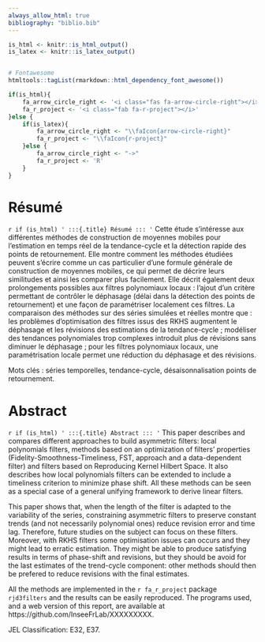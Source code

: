 ```yaml
--- 
always_allow_html: true
bibliography: "biblio.bib"
---
```


```r
is_html <- knitr::is_html_output()
is_latex <- knitr::is_latex_output()


# Fontawesome
htmltools::tagList(rmarkdown::html_dependency_font_awesome())

if(is_html){
    fa_arrow_circle_right <- '<i class="fas fa-arrow-circle-right"></i>'
    fa_r_project <- '<i class="fab fa-r-project"></i>'
}else {
    if(is_latex){
        fa_arrow_circle_right <- "\\faIcon{arrow-circle-right}"
        fa_r_project <- "\\faIcon{r-project}"
    }else {
        fa_arrow_circle_right <- "->"
        fa_r_project <- 'R'
    }
}

```

\thispagestyle{fancy}

# Résumé {-}

:::: {.abstract}
`r if (is_html) '
:::{.title}
Résumé
:::
'`
Cette étude s'intéresse aux différentes méthodes de construction de moyennes mobiles pour l'estimation en temps réel de la tendance-cycle et la détection rapide des points de retournement.
Elle montre comment les méthodes étudiées peuvent s'écrire comme un cas particulier d'une formule générale de construction de moyennes mobiles, ce qui permet de décrire leurs similitudes et ainsi les comparer plus facilement.
Elle décrit également deux prolongements possibles aux filtres polynomiaux locaux : l'ajout d'un critère permettant de contrôler le déphasage (délai dans la détection des points de retournement) et une façon de paramétriser localement ces filtres. 
La comparaison des méthodes sur des séries simulées et réelles montre que : les problèmes d'optimisation des filtres issus des RKHS augmentent le déphasage et les révisions des estimations de la tendance-cycle ;
modéliser des tendances polynomiales trop complexes introduit plus de révisions sans diminuer le déphasage ;
pour les filtres polynomiaux locaux, une paramétrisation locale permet une réduction du déphasage et des révisions.
::::

Mots clés : séries temporelles, tendance-cycle, désaisonnalisation points de retournement.

# Abstract {-}

:::: {.abstract}
`r if (is_html) '
:::{.title}
Abstract
:::
'`
This paper describes and compares different approaches to build asymmetric filters: local polynomials filters, methods based on an optimization of filters' properties (Fidelity-Smoothness-Timeliness, FST, approach and a data-dependent filter) and filters based on Reproducing Kernel Hilbert Space.
It also describes how local polynomials filters can be extended to include a timeliness criterion to minimize phase shift.
All these methods can be seen as a special case of a general unifying framework to derive linear filters.

This paper shows that, when the length of the filter is adapted to the variability of the series, constraining asymmetric filters to preserve constant trends (and not necessarily polynomial ones) reduce revision error and time lag. 
Therefore, future studies on the subject can focus on these filters.
Moreover, with RKHS filters some optimisation issues can occurs and they might lead to erratic estimation.
They might be able to produce satisfying results in terms of phase-shift and revisions, but they should be avoid for the last estimates of the trend-cycle component: other methods should then be prefered to reduce revisions with the final estimates.

All the methods are implemented in the `r fa_r_project` package `rjd3filters` and the results can be easily reproduced.
The programs used, and a web version of this report, are available at https://github.com/InseeFrLab/XXXXXXXXX.
::::

\newpage

JEL Classification: E32, E37.
